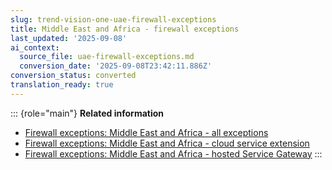 ```yaml
---
slug: trend-vision-one-uae-firewall-exceptions
title: Middle East and Africa - firewall exceptions
last_updated: '2025-09-08'
ai_context:
  source_file: uae-firewall-exceptions.md
  conversion_date: '2025-09-08T23:42:11.886Z'
conversion_status: converted
translation_ready: true
---
```


::: {role="main"}
**Related information**

- [Firewall exceptions: Middle East and Africa - all exceptions](firewall-uae-all-exceptions.mdx)
- [Firewall exceptions: Middle East and Africa - cloud service extension](firewall-uae-cloud-service.mdx)
- [Firewall exceptions: Middle East and Africa - hosted Service Gateway](firewall-uae-hosted-service.mdx)
:::
